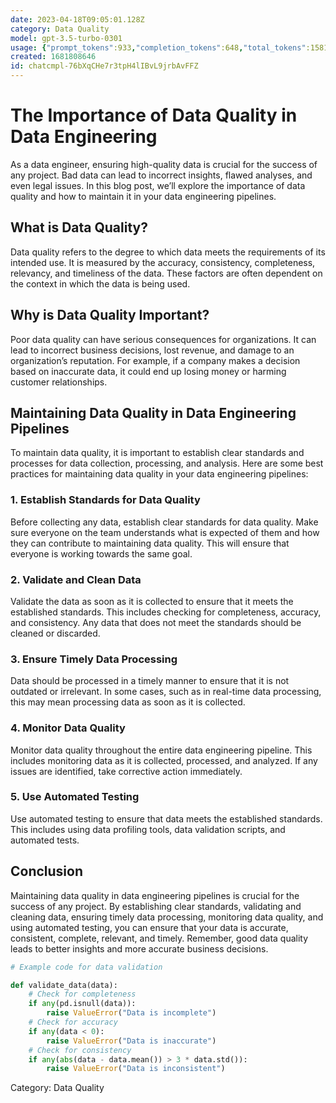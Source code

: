 ```yaml
---
date: 2023-04-18T09:05:01.128Z
category: Data Quality
model: gpt-3.5-turbo-0301
usage: {"prompt_tokens":933,"completion_tokens":648,"total_tokens":1581}
created: 1681808646
id: chatcmpl-76bXqCHe7r3tpH4lIBvL9jrbAvFFZ
---
```


# The Importance of Data Quality in Data Engineering

As a data engineer, ensuring high-quality data is crucial for the success of any project. Bad data can lead to incorrect insights, flawed analyses, and even legal issues. In this blog post, we’ll explore the importance of data quality and how to maintain it in your data engineering pipelines.

## What is Data Quality?

Data quality refers to the degree to which data meets the requirements of its intended use. It is measured by the accuracy, consistency, completeness, relevancy, and timeliness of the data. These factors are often dependent on the context in which the data is being used.

## Why is Data Quality Important?

Poor data quality can have serious consequences for organizations. It can lead to incorrect business decisions, lost revenue, and damage to an organization’s reputation. For example, if a company makes a decision based on inaccurate data, it could end up losing money or harming customer relationships.

## Maintaining Data Quality in Data Engineering Pipelines

To maintain data quality, it is important to establish clear standards and processes for data collection, processing, and analysis. Here are some best practices for maintaining data quality in your data engineering pipelines:

### 1. Establish Standards for Data Quality

Before collecting any data, establish clear standards for data quality. Make sure everyone on the team understands what is expected of them and how they can contribute to maintaining data quality. This will ensure that everyone is working towards the same goal.

### 2. Validate and Clean Data

Validate the data as soon as it is collected to ensure that it meets the established standards. This includes checking for completeness, accuracy, and consistency. Any data that does not meet the standards should be cleaned or discarded.

### 3. Ensure Timely Data Processing

Data should be processed in a timely manner to ensure that it is not outdated or irrelevant. In some cases, such as in real-time data processing, this may mean processing data as soon as it is collected.

### 4. Monitor Data Quality

Monitor data quality throughout the entire data engineering pipeline. This includes monitoring data as it is collected, processed, and analyzed. If any issues are identified, take corrective action immediately.

### 5. Use Automated Testing

Use automated testing to ensure that data meets the established standards. This includes using data profiling tools, data validation scripts, and automated tests.

## Conclusion

Maintaining data quality in data engineering pipelines is crucial for the success of any project. By establishing clear standards, validating and cleaning data, ensuring timely data processing, monitoring data quality, and using automated testing, you can ensure that your data is accurate, consistent, complete, relevant, and timely. Remember, good data quality leads to better insights and more accurate business decisions.

```python
# Example code for data validation

def validate_data(data):
    # Check for completeness
    if any(pd.isnull(data)):
        raise ValueError("Data is incomplete")
    # Check for accuracy
    if any(data < 0):
        raise ValueError("Data is inaccurate")
    # Check for consistency
    if any(abs(data - data.mean()) > 3 * data.std()):
        raise ValueError("Data is inconsistent")
```


Category: Data Quality